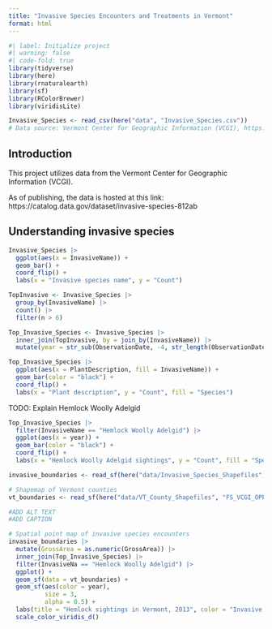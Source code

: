 ```yaml
---
title: "Invasive Species Encounters and Treatments in Vermont"
format: html
---
```


```r
#| label: Initialize project
#| warning: false
#| code-fold: true
library(tidyverse)
library(here)
library(rnaturalearth)
library(sf)
library(RColorBrewer)
library(viridisLite)
```

```r
Invasive_Species <- read_csv(here("data", "Invasive_Species.csv"))
# Data source: Vermont Center for Geographic Information (VCGI), https://catalog.data.gov/dataset/invasive-species-812ab
```

## Introduction

This project utilizes data from the Vermont Center for Geographic Information (VCGI). 

As of publishing, the data is hosted at this link:
https://catalog.data.gov/dataset/invasive-species-812ab 

## Understanding invasive species

```r
Invasive_Species |>
  ggplot(aes(x = InvasiveName)) +
  geom_bar() +
  coord_flip() +
  labs(x = "Invasive species name", y = "Count")
```

```r
TopInvasive <- Invasive_Species |>
  group_by(InvasiveName) |>
  count() |>
  filter(n > 6)

Top_Invasive_Species <- Invasive_Species |>
  inner_join(TopInvasive, by = join_by(InvasiveName)) |>
  mutate(year = str_sub(ObservationDate, -4, str_length(ObservationDate)))
```

```r
Top_Invasive_Species |>
  ggplot(aes(x = PlantDescription, fill = InvasiveName)) +
  geom_bar(color = "black") +
  coord_flip() +
  labs(x = "Plant description", y = "Count", fill = "Species")
```

TODO: Explain Hemlock Woolly Adelgid

```r
Top_Invasive_Species |>
  filter(InvasiveName == "Hemlock Woolly Adelgid") |>
  ggplot(aes(x = year)) +
  geom_bar(color = "black") +
  coord_flip() +
  labs(x = "Hemlock Woolly Adelgid sightings", y = "Count", fill = "Species")
```

```r
invasive_boundaries <- read_sf(here("data/Invasive_Species_Shapefiles", "Invasive_Species.dbf"))
```

```r
# Shapemap of Vermont counties
vt_boundaries <- read_sf(here("data/VT_County_Shapefiles", "FS_VCGI_OPENDATA_Boundary_BNDHASH_poly_counties_SP_v1.dbf"))
```

```r
#ADD ALT TEXT
#ADD CAPTION

# Spatial point map of invasive species encounters
invasive_boundaries |>
  mutate(GrossArea = as.numeric(GrossArea)) |>
  inner_join(Top_Invasive_Species) |>
  filter(InvasiveNa == "Hemlock Woolly Adelgid") |>
  ggplot() +
  geom_sf(data = vt_boundaries) +
  geom_sf(aes(color = year),
          size = 3,
          alpha = 0.5) +
  labs(title = "Hemlock sightings in Vermont, 2013", color = "Invasive species", y = "Latitude", x = "Longitude") +
  scale_color_viridis_d()
```





